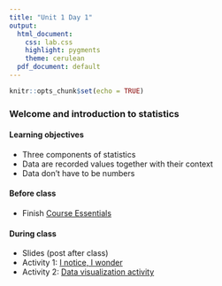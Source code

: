 ```yaml
---
title: "Unit 1 Day 1"
output: 
  html_document:
    css: lab.css
    highlight: pygments
    theme: cerulean
  pdf_document: default
---
```


```r
knitr::opts_chunk$set(echo = TRUE)
```

###  Welcome and introduction to statistics

#### Learning objectives 
* Three components of statistics
* Data are recorded values together with their context
* Data don't have to be numbers

#### Before class
* Finish [Course Essentials](https://sshanshans.github.io/stat140/labs/CoursePrep.html)

#### During class
* Slides (post after class)
* Activity 1: [I notice, I wonder](https://bit.ly/3l76Z93)
* Activity 2: [Data visualization activity](https://sshanshans.github.io/stat140/labs/covid.html)

